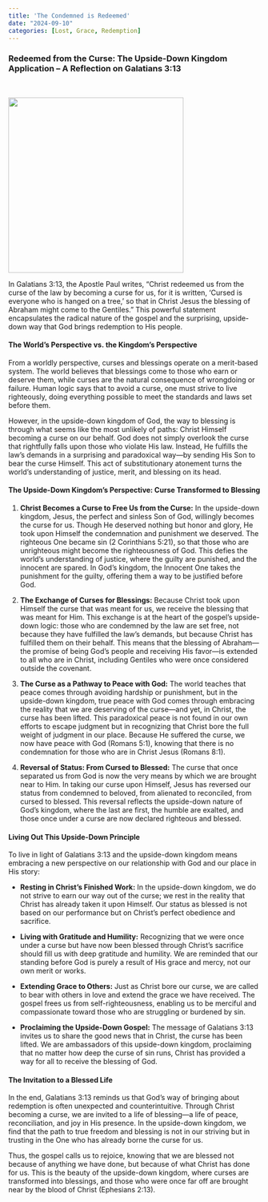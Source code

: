 ```yaml
---
title: 'The Condemned is Redeemed'
date: "2024-09-10"
categories: [Lost, Grace, Redemption]
---
```


### Redeemed from the Curse: The Upside-Down Kingdom Application – A Reflection on Galatians 3:13

<br/>

![](uncursed.webp){fig-align="center" width="350"}

In Galatians 3:13, the Apostle Paul writes, “Christ redeemed us from the curse of the law by becoming a curse for us, for it is written, ‘Cursed is everyone who is hanged on a tree,’ so that in Christ Jesus the blessing of Abraham might come to the Gentiles.” This powerful statement encapsulates the radical nature of the gospel and the surprising, upside-down way that God brings redemption to His people.

#### The World’s Perspective vs. the Kingdom’s Perspective

From a worldly perspective, curses and blessings operate on a merit-based system. The world believes that blessings come to those who earn or deserve them, while curses are the natural consequence of wrongdoing or failure. Human logic says that to avoid a curse, one must strive to live righteously, doing everything possible to meet the standards and laws set before them.

However, in the upside-down kingdom of God, the way to blessing is through what seems like the most unlikely of paths: Christ Himself becoming a curse on our behalf. God does not simply overlook the curse that rightfully falls upon those who violate His law. Instead, He fulfills the law’s demands in a surprising and paradoxical way—by sending His Son to bear the curse Himself. This act of substitutionary atonement turns the world’s understanding of justice, merit, and blessing on its head.

#### The Upside-Down Kingdom’s Perspective: Curse Transformed to Blessing

1.  **Christ Becomes a Curse to Free Us from the Curse:** In the upside-down kingdom, Jesus, the perfect and sinless Son of God, willingly becomes the curse for us. Though He deserved nothing but honor and glory, He took upon Himself the condemnation and punishment we deserved. The righteous One became sin (2 Corinthians 5:21), so that those who are unrighteous might become the righteousness of God. This defies the world’s understanding of justice, where the guilty are punished, and the innocent are spared. In God’s kingdom, the Innocent One takes the punishment for the guilty, offering them a way to be justified before God.

2.  **The Exchange of Curses for Blessings:** Because Christ took upon Himself the curse that was meant for us, we receive the blessing that was meant for Him. This exchange is at the heart of the gospel’s upside-down logic: those who are condemned by the law are set free, not because they have fulfilled the law’s demands, but because Christ has fulfilled them on their behalf. This means that the blessing of Abraham—the promise of being God’s people and receiving His favor—is extended to all who are in Christ, including Gentiles who were once considered outside the covenant.

3.  **The Curse as a Pathway to Peace with God:** The world teaches that peace comes through avoiding hardship or punishment, but in the upside-down kingdom, true peace with God comes through embracing the reality that we are deserving of the curse—and yet, in Christ, the curse has been lifted. This paradoxical peace is not found in our own efforts to escape judgment but in recognizing that Christ bore the full weight of judgment in our place. Because He suffered the curse, we now have peace with God (Romans 5:1), knowing that there is no condemnation for those who are in Christ Jesus (Romans 8:1).

4.  **Reversal of Status: From Cursed to Blessed:** The curse that once separated us from God is now the very means by which we are brought near to Him. In taking our curse upon Himself, Jesus has reversed our status from condemned to beloved, from alienated to reconciled, from cursed to blessed. This reversal reflects the upside-down nature of God’s kingdom, where the last are first, the humble are exalted, and those once under a curse are now declared righteous and blessed.

#### Living Out This Upside-Down Principle

To live in light of Galatians 3:13 and the upside-down kingdom means embracing a new perspective on our relationship with God and our place in His story:

-   **Resting in Christ’s Finished Work:** In the upside-down kingdom, we do not strive to earn our way out of the curse; we rest in the reality that Christ has already taken it upon Himself. Our status as blessed is not based on our performance but on Christ’s perfect obedience and sacrifice.

-   **Living with Gratitude and Humility:** Recognizing that we were once under a curse but have now been blessed through Christ's sacrifice should fill us with deep gratitude and humility. We are reminded that our standing before God is purely a result of His grace and mercy, not our own merit or works.

-   **Extending Grace to Others:** Just as Christ bore our curse, we are called to bear with others in love and extend the grace we have received. The gospel frees us from self-righteousness, enabling us to be merciful and compassionate toward those who are struggling or burdened by sin.

-   **Proclaiming the Upside-Down Gospel:** The message of Galatians 3:13 invites us to share the good news that in Christ, the curse has been lifted. We are ambassadors of this upside-down kingdom, proclaiming that no matter how deep the curse of sin runs, Christ has provided a way for all to receive the blessing of God.

#### The Invitation to a Blessed Life

In the end, Galatians 3:13 reminds us that God’s way of bringing about redemption is often unexpected and counterintuitive. Through Christ becoming a curse, we are invited to a life of blessing—a life of peace, reconciliation, and joy in His presence. In the upside-down kingdom, we find that the path to true freedom and blessing is not in our striving but in trusting in the One who has already borne the curse for us.

Thus, the gospel calls us to rejoice, knowing that we are blessed not because of anything we have done, but because of what Christ has done for us. This is the beauty of the upside-down kingdom, where curses are transformed into blessings, and those who were once far off are brought near by the blood of Christ (Ephesians 2:13).

